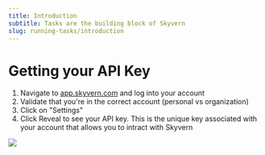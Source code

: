 ---
title: Introduction
subtitle: Tasks are the building block of Skyvern
slug: running-tasks/introduction
---


# Getting your API Key

1. Navigate to [app.skyvern.com](https://app.skyvern.com) and log into your account
1. Validate that you're in the correct account (personal vs organization)
1. Click on "Settings"
1. Click Reveal to see your API key. This is the unique key associated with your account that allows you to intract with Skyvern


<img src="../images/api_key_image.png" />